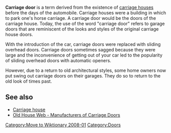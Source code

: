 <!-- Please do not remove or change this AfD message until the issue is settled -->
{{AfDM|page=Carriage door|date=2008 January 21|substed=yes}}
<!-- For administrator use only: {{oldafdfull|page=Carriage door|date=21 January 2008|result='''keep'''}} -->
<!-- End of AfD message, feel free to edit beyond this point --> 

[[Category:Move to Wiktionary 2008-01]]

'''Carriage door''' is a term derived from the existence of [[carriage house]]s before the days of the automobile.  Carriage houses were a building in which to park one's horse carriage.  A carriage door would be the doors of the carriage house.  Today, the use of the word "carriage door" refers to garage doors that are reminiscent of the looks and styles of the original carriage house doors. 

With the introduction of the car, carriage doors were replaced with sliding overhead doors.  Carriage doors sometimes sagged because they were large and the inconvenience of getting out of your car led to the popularity of sliding overhead doors with automatic openers.

However, due to a return to old architectural styles, some home owners now put swing out carriage doors on their garages. They do so to return to the old look of times past.

== See also ==
* [[Carriage house]]
* [http://www.oldhouseweb.com/links/pages/Doors/Garage_and_Carriage_House_Doors/ Old House Web - Manufacturers of Carriage Doors]
[[Category:Doors]]